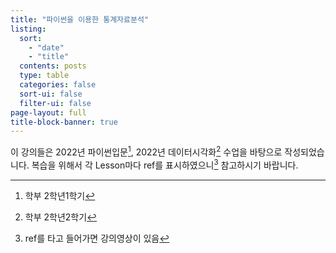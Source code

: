 ```yaml
---
title: "파이썬을 이용한 통계자료분석"
listing:
  sort: 
    - "date"
    - "title"
  contents: posts
  type: table
  categories: false
  sort-ui: false
  filter-ui: false
page-layout: full
title-block-banner: true
---
```


이 강의들은 2022년 파이썬입문^[학부 2학년1학기], 2022년 데이터시각화^[학부 2학년2학기] 수업을 바탕으로 작성되었습니다. 
복습을 위해서 각 Lesson마다 ref를 표시하였으니^[ref를 타고 들어가면 강의영상이 있음] 참고하시기 바랍니다. 
